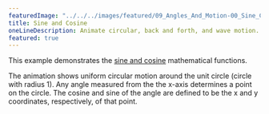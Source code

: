 ---
featuredImage: "../../../images/featured/09_Angles_And_Motion-00_Sine_Cosine-thumbnail.png"
title: Sine and Cosine
oneLineDescription: Animate circular, back and forth, and wave motion.
featured: true
---

This example demonstrates the
<a href="https://en.wikipedia.org/wiki/Sine_and_cosine">sine and cosine</a>
mathematical functions.

The animation shows uniform circular motion around the unit circle
(circle with radius 1). Any angle measured from the the x-axis
determines a point on the circle. The cosine and sine of the angle
are defined to be the x and y coordinates, respectively, of that
point.